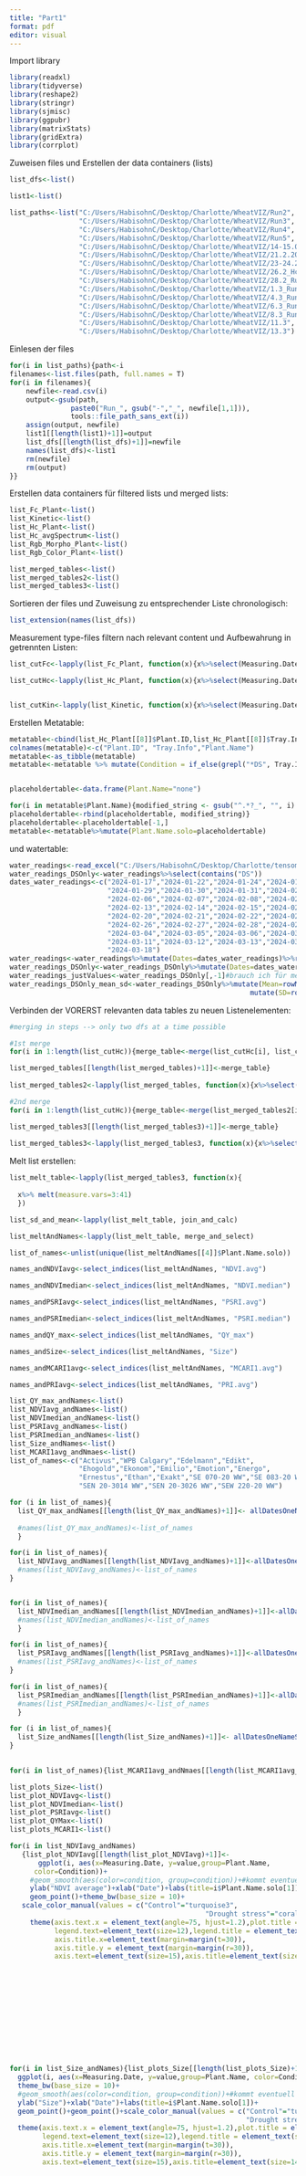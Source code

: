 ```yaml
---
title: "Part1"
format: pdf
editor: visual
---
```


Import library

```r
library(readxl)
library(tidyverse)
library(reshape2)
library(stringr)
library(sjmisc)
library(ggpubr)
library(matrixStats)
library(gridExtra)
library(corrplot)
```

Zuweisen files und Erstellen der data containers (lists)

```r
list_dfs<-list()

list1<-list()

list_paths<-list("C:/Users/HabisohnC/Desktop/Charlotte/WheatVIZ/Run2",
                 "C:/Users/HabisohnC/Desktop/Charlotte/WheatVIZ/Run3",
                 "C:/Users/HabisohnC/Desktop/Charlotte/WheatVIZ/Run4",
                 "C:/Users/HabisohnC/Desktop/Charlotte/WheatVIZ/Run5",
                 "C:/Users/HabisohnC/Desktop/Charlotte/WheatVIZ/14-15.02.2024_Run7/einzeln",
                 "C:/Users/HabisohnC/Desktop/Charlotte/WheatVIZ/21.2.2024_Run8/einzeln",
                 "C:/Users/HabisohnC/Desktop/Charlotte/WheatVIZ/23-24.2.2024_Run9/einzeln",
                 "C:/Users/HabisohnC/Desktop/Charlotte/WheatVIZ/26.2_Hc_solo/VNIR",
                 "C:/Users/HabisohnC/Desktop/Charlotte/WheatVIZ/28.2_Run10/einzeln",
                 "C:/Users/HabisohnC/Desktop/Charlotte/WheatVIZ/1.3_Run11/einzeln",
                 "C:/Users/HabisohnC/Desktop/Charlotte/WheatVIZ/4.3_Run12/einzeln",
                 "C:/Users/HabisohnC/Desktop/Charlotte/WheatVIZ/6.3_Run13/einzeln",
                 "C:/Users/HabisohnC/Desktop/Charlotte/WheatVIZ/8.3_Run14",
                 "C:/Users/HabisohnC/Desktop/Charlotte/WheatVIZ/11.3",
                 "C:/Users/HabisohnC/Desktop/Charlotte/WheatVIZ/13.3")

```

Einlesen der files

```r
for(i in list_paths){path<-i
filenames<-list.files(path, full.names = T)
for(i in filenames){
    newfile<-read.csv(i)
    output<-gsub(path, 
               paste0("Run_", gsub("-","_", newfile[1,1])),
               tools::file_path_sans_ext(i))
    assign(output, newfile)
    list1[[length(list1)+1]]=output
    list_dfs[[length(list_dfs)+1]]=newfile
    names(list_dfs)<-list1
    rm(newfile)
    rm(output)
}}

```

Erstellen data containers für filtered lists und merged lists:

```r
list_Fc_Plant<-list()
list_Kinetic<-list()
list_Hc_Plant<-list()
list_Hc_avgSpectrum<-list()
list_Rgb_Morpho_Plant<-list()
list_Rgb_Color_Plant<-list()

list_merged_tables<-list()
list_merged_tables2<-list()
list_merged_tables3<-list()
```

Sortieren der files und Zuweisung zu entsprechender Liste chronologisch:

```r
list_extension(names(list_dfs))
```

Measurement type-files filtern nach relevant content und Aufbewahrung in getrennten Listen:

```r

list_cutFc<-lapply(list_Fc_Plant, function(x){x%>%select(Measuring.Date, Plant.ID, Fm:Size)%>%mutate(Measuring.Date=x$Measuring.Date[1])})

list_cutHc<-lapply(list_Hc_Plant, function(x){x%>%select(Measuring.Date, Plant.ID, ends_with("avg"), ends_with("median"))%>%mutate(Measuring.Date=x$Measuring.Date[1])})


list_cutKin<-lapply(list_Kinetic, function(x){x%>%select(Measuring.Date, Plant.ID, X50000:X3150000 )%>%mutate(Measuring.Date=x$Measuring.Date[1])})

```

Erstellen Metatable:

```r
metatable<-cbind(list_Hc_Plant[[8]]$Plant.ID,list_Hc_Plant[[8]]$Tray.Info, list_Hc_Plant[[8]]$Plant.Name)
colnames(metatable)<-c("Plant.ID", "Tray.Info","Plant.Name")
metatable<-as_tibble(metatable)
metatable<-metatable %>% mutate(Condition = if_else(grepl("*DS", Tray.Info), "Drought stress", "Control" ))


placeholdertable<-data.frame(Plant.Name="none")

for(i in metatable$Plant.Name){modified_string <- gsub("^.*?_", "", i)
placeholdertable<-rbind(placeholdertable, modified_string)}
placeholdertable<-placeholdertable[-1,]
metatable<-metatable%>%mutate(Plant.Name.solo=placeholdertable)

```

und watertable:

```r
water_readings<-read_excel("C:/Users/HabisohnC/Desktop/Charlotte/tensometer daten - Kopie.xlsx")
water_readings_DSOnly<-water_readings%>%select(contains("DS"))
dates_water_readings<-c("2024-01-17","2024-01-22","2024-01-24","2024-01-25","2024-01-26",
                        "2024-01-29","2024-01-30","2024-01-31","2024-02-01","2024-02-02",
                        "2024-02-06","2024-02-07","2024-02-08","2024-02-09","2024-02-12",
                        "2024-02-13","2024-02-14","2024-02-15","2024-02-16","2024-02-19",
                        "2024-02-20","2024-02-21","2024-02-22","2024-02-23",
                        "2024-02-26","2024-02-27","2024-02-28","2024-02-29","2024-03-01",
                        "2024-03-04","2024-03-05","2024-03-06","2024-03-07","2024-03-08",
                        "2024-03-11","2024-03-12","2024-03-13","2024-03-14","2024-03-15",
                        "2024-03-18")
water_readings<-water_readings%>%mutate(Dates=dates_water_readings)%>%relocate(Dates)
water_readings_DSOnly<-water_readings_DSOnly%>%mutate(Dates=dates_water_readings)%>%relocate(Dates)
water_readings_justValues<-water_readings_DSOnly[,-1]#brauch ich für meine Funktion"build_water_info()"
water_readings_DSOnly_mean_sd<-water_readings_DSOnly%>%mutate(Mean=rowMeans(.[,2:ncol(.)]))%>%
                                                           mutate(SD=rowSds(as.matrix(.[,2:(ncol(.)-1)])))
```

Verbinden der VORERST relevanten data tables zu neuen Listenelementen:

```r

#merging in steps --> only two dfs at a time possible

#1st merge
for(i in 1:length(list_cutHc)){merge_table<-merge(list_cutHc[i], list_cutFc[i], by="Plant.ID",all=TRUE) 

list_merged_tables[[length(list_merged_tables)+1]]<-merge_table}
 
list_merged_tables2<-lapply(list_merged_tables, function(x){x%>%select(-Measuring.Date.y)})

#2nd merge
for(i in 1:length(list_cutHc)){merge_table<-merge(list_merged_tables2[i], list_cutKin[i], by="Plant.ID",all=TRUE) 

list_merged_tables3[[length(list_merged_tables3)+1]]<-merge_table}
 
list_merged_tables3<-lapply(list_merged_tables3, function(x){x%>%select(-Measuring.Date)%>%rename(Measuring.Date=Measuring.Date.x)})
```

Melt list erstellen:

```r
list_melt_table<-lapply(list_merged_tables3, function(x){
  
  x%>% melt(measure.vars=3:41)
  }) 

```

```r

list_sd_and_mean<-lapply(list_melt_table, join_and_calc)

list_meltAndNames<-lapply(list_melt_table, merge_and_select)

list_of_names<-unlist(unique(list_meltAndNames[[4]]$Plant.Name.solo))
```

```r

names_andNDVIavg<-select_indices(list_meltAndNames, "NDVI.avg")

names_andNDVImedian<-select_indices(list_meltAndNames, "NDVI.median")

names_andPSRIavg<-select_indices(list_meltAndNames, "PSRI.avg")

names_andPSRImedian<-select_indices(list_meltAndNames, "PSRI.median")

names_andQY_max<-select_indices(list_meltAndNames, "QY_max")

names_andSize<-select_indices(list_meltAndNames, "Size")

names_andMCARI1avg<-select_indices(list_meltAndNames, "MCARI1.avg")

names_andPRIavg<-select_indices(list_meltAndNames, "PRI.avg")

```

```r
list_QY_max_andNames<-list()
list_NDVIavg_andNames<-list()
list_NDVImedian_andNames<-list()
list_PSRIavg_andNames<-list()
list_PSRImedian_andNames<-list()
list_Size_andNames<-list()
list_MCARI1avg_andNmaes<-list()
list_of_names<-c("Activus","WPB Calgary","Edelmann","Edikt",
                 "Ehogold","Ekonom","Emilio","Emotion","Energo",
                 "Ernestus","Ethan","Exakt","SE 070-20 WW","SE 083-20 WW","SE 118-20 WW","SE 21-3030 WW","SE 21-3031 WW",
                 "SEN 20-3014 WW","SEN 20-3026 WW","SEW 220-20 WW")


```

```r
  
for (i in list_of_names){
  list_QY_max_andNames[[length(list_QY_max_andNames)+1]]<- allDatesOneNameQY_max(i)
  
  #names(list_QY_max_andNames)<-list_of_names
  }

for(i in list_of_names){
  list_NDVIavg_andNames[[length(list_NDVIavg_andNames)+1]]<-allDatesOneNameNDVIavg(i)
  #names(list_NDVIavg_andNames)<-list_of_names
}


for(i in list_of_names){
  list_NDVImedian_andNames[[length(list_NDVImedian_andNames)+1]]<-allDatesOneNameNDVImedian(i)
  #names(list_NDVImedian_andNames)<-list_of_names
  }

for(i in list_of_names){
  list_PSRIavg_andNames[[length(list_PSRIavg_andNames)+1]]<-allDatesOneNamePSRIavg(i)
  #names(list_PSRIavg_andNames)<-list_of_names
}

for(i in list_of_names){
  list_PSRImedian_andNames[[length(list_PSRImedian_andNames)+1]]<-allDatesOneNamePSRImedian(i)
  #names(list_PSRImedian_andNames)<-list_of_names
  }

for (i in list_of_names){
  list_Size_andNames[[length(list_Size_andNames)+1]]<- allDatesOneNameSize(i)
}
  

for(i in list_of_names){list_MCARI1avg_andNmaes[[length(list_MCARI1avg_andNmaes)+1]]<-allDatesOneNameMCARI1avg(i)}

```

```r
list_plots_Size<-list()
list_plot_NDVIavg<-list()
list_plot_NDVImedian<-list()
list_plot_PSRIavg<-list()
list_plot_QYMax<-list()
list_plots_MCARI1<-list()
```

```r

for(i in list_NDVIavg_andNames)
   {list_plot_NDVIavg[[length(list_plot_NDVIavg)+1]]<-
       ggplot(i, aes(x=Measuring.Date, y=value,group=Plant.Name,
      color=Condition))+
     #geom_smooth(aes(color=condition, group=condition))+#kommt eventuell weg
     ylab("NDVI average")+xlab("Date")+labs(title=i$Plant.Name.solo[1])+
     geom_point()+theme_bw(base_size = 10)+
   scale_color_manual(values = c("Control"="turquoise3", 
                                                "Drought stress"="coral"))+
     theme(axis.text.x = element_text(angle=75, hjust=1.2),plot.title = element_text(size=16), 
           legend.text=element_text(size=12),legend.title = element_text(size=13), 
           axis.title.x=element_text(margin=margin(t=30)),
           axis.title.y = element_text(margin=margin(r=30)),
           axis.text=element_text(size=15),axis.title=element_text(size=14))}













for(i in list_Size_andNames){list_plots_Size[[length(list_plots_Size)+1]]<-
  ggplot(i, aes(x=Measuring.Date, y=value,group=Plant.Name, color=Condition))+
  theme_bw(base_size = 10)+
  #geom_smooth(aes(color=condition, group=condition))+#kommt eventuell weg
  ylab("Size")+xlab("Date")+labs(title=i$Plant.Name.solo[1])+
  geom_point()+geom_point()+scale_color_manual(values = c("Control"="turquoise3", 
                                                          "Drought stress"="coral"))+
  theme(axis.text.x = element_text(angle=75, hjust=1.2),plot.title = element_text(size=16),
        legend.text=element_text(size=12),legend.title = element_text(size=13), 
        axis.title.x=element_text(margin=margin(t=30)),
        axis.title.y = element_text(margin=margin(r=30)),
        axis.text=element_text(size=15),axis.title=element_text(size=14))}




















list_plot_PSRIavg<-list()

for(i in list_PSRIavg_andNames){list_plot_PSRIavg[[length(list_plot_PSRIavg)+1]]<-
  ggplot(i, aes(x=Measuring.Date, y=value,group=Plant.Name, color=Condition))+
  theme_bw(base_size = 10)+
  #geom_smooth(aes(color=condition, group=condition))+#kommt eventuell weg
  ylab("PSRI average")+xlab("Date")+labs(title=i$Plant.Name.solo[1])+geom_point()+
  scale_color_manual(values = c("Control"="turquoise3", 
              "Drought stress"="coral"))+
  theme(axis.text.x = element_text(angle=75, hjust=1.2),plot.title = element_text(size=16), 
        legend.text=element_text(size=12),legend.title = element_text(size=13), 
        axis.title.x=element_text(margin=margin(t=30)),
        axis.title.y = element_text(margin=margin(r=30)),
        axis.text=element_text(size=15),axis.title=element_text(size=14))}

















for(i in list_QY_max_andNames){list_plot_QYMax[[length(list_plot_QYMax)+1]]<-
  ggplot(i, aes(x=Measuring.Date, y=value,group=Plant.Name, color=Condition))+
  theme_bw(base_size = 10)+
  #geom_smooth(aes(color=condition, group=condition))+#kommt eventuell weg
  ylab("QY_max")+xlab("Date")+labs(title=i$Plant.Name.solo[1])+geom_point()+
  scale_color_manual(values = c("Control"="turquoise3", 
                                "Drought stress"="coral"))+
  theme(axis.text.x = element_text(angle=75, hjust=1.2), plot.title = element_text(size=16), 
        legend.text=element_text(size=12),legend.title = element_text(size=13),
        axis.title.x=element_text(margin=margin(t=30)),
        axis.title.y = element_text(margin=margin(r=30)),
        axis.text=element_text(size=15),axis.title=element_text(size=14))}













for(i in list_MCARI1avg_andNmaes){list_plots_MCARI1[[length(list_plots_MCARI1)+1]]<-
  ggplot(i, aes(x=Measuring.Date, y=value,group=Plant.Name, color=Condition))+
  ylab("MCARI1 average")+xlab("Date")+labs(title=i$Plant.Name.solo[1])+geom_point()+
  theme_bw(base_size = 10)+
  #geom_smooth(aes(color=condition, group=condition))+#kommt eventuell weg
  scale_color_manual(values = c("Control"="turquoise3", 
                                "Drought stress"="coral"))+
  theme(axis.text.x = element_text(angle=75, hjust=1.2),plot.title = element_text(size=16), 
        legend.text=element_text(size=12),legend.title = element_text(size=13), 
        axis.title.x=element_text(margin=margin(t=30)),
        axis.title.y = element_text(margin=margin(r=30)),
       axis.text=element_text(size=15),axis.title=element_text(size=14))}

```

Listen erstellen zu:

Listen zu mean und sd einzelner Indices

Listen zu plots dieser Listenelemente

```r
#mean-sd listen:
list_mean_sd_MCARI1<-list()
list_mean_sd_NDVI<-list()
list_mean_sd_QY_max<-list()
list_mean_sd_PSRIavg<-list()
list_mean_sd_Size<-list()

#plots mean listen:
list_mean_plots_MCARI1<-list()
list_mean_plots_NDVI<-list()
list_mean_plots_QY_max<-list()
list_mean_plots_PSRI<-list()
list_mean_plots_Size<-list()
```

filling mean lists and plotting them:

```r

#make mean and sd_lists of each Genotype in list:
for(i in list_MCARI1avg_andNmaes){
  list_mean_sd_MCARI1[[length(list_mean_sd_MCARI1)+1]]<-i%>%
    group_by(Measuring.Date,Condition)%>%
    summarise(Mean=mean(value, na.rm=T),SD=sd(value, na.rm=T))%>%mutate(Name=i$Plant.Name.solo[1])}

#make plots of mean with scatterplots of all genotypes in list:
for(i in 1:length(list_mean_sd_MCARI1)){
  list_mean_plots_MCARI1[[length(list_mean_plots_MCARI1)+1]]<-
    list_plots_MCARI1[[i]]+geom_line(data=list_mean_sd_MCARI1[[i]], 
                                     aes(x=Measuring.Date, y=Mean, 
                                         color=Condition, group=Condition))}







for(i in list_NDVIavg_andNames){list_mean_sd_NDVI[[length(list_mean_sd_NDVI)+1]]<-
  i%>%group_by(Measuring.Date, Condition)%>%
  summarise(Mean=mean(value, na.rm=T),SD=sd(value, na.rm=T))%>%mutate(Name=i$Plant.Name.solo[1])}

for(i in 1:length(list_mean_sd_NDVI)){
  list_mean_plots_NDVI[[length(list_mean_plots_NDVI)+1]]<-
    list_plot_NDVIavg[[i]]+geom_line(data=list_mean_sd_NDVI[[i]], 
                                     aes(x=Measuring.Date , y=Mean, 
                                         color=Condition, group=Condition))}








for(i in list_QY_max_andNames){list_mean_sd_QY_max[[length(list_mean_sd_QY_max)+1]]<-
  i%>%group_by(Measuring.Date, Condition)%>% 
  summarise(Mean=mean(value, na.rm=T),SD=sd(value, na.rm=T))%>%mutate(Name=i$Plant.Name.solo[1])}


for(i in 1:length(list_mean_sd_QY_max)){
  list_mean_plots_QY_max[[length(list_mean_plots_QY_max)+1]]<-
    list_plot_QYMax[[i]]+geom_line(data=list_mean_sd_QY_max[[i]], 
                                     aes(x=Measuring.Date , y=Mean, 
                                         color=Condition, group=Condition))}









for(i in list_PSRIavg_andNames){
  list_mean_sd_PSRIavg[[length(list_mean_sd_PSRIavg)+1]]<-
  i%>%group_by(Measuring.Date, Condition)%>% 
  summarise(Mean=mean(value, na.rm=T),SD=sd(value, na.rm=T))%>%mutate(Name=i$Plant.Name.solo[1])}


for(i in 1:length(list_mean_sd_PSRIavg)){
  list_mean_plots_PSRI[[length(list_mean_plots_PSRI)+1]]<-
    list_plot_PSRIavg[[i]]+geom_line(data=list_mean_sd_PSRIavg[[i]], 
                                   aes(x=Measuring.Date , y=Mean, 
                                       color=Condition, group=Condition))}










for(i in list_Size_andNames){
  list_mean_sd_Size[[length(list_mean_sd_Size)+1]]<-
    i%>%group_by(Measuring.Date, Condition)%>% 
    summarise(Mean=mean(value, na.rm=T),SD=sd(value, na.rm=T))%>%mutate(Name=i$Plant.Name.solo[1])}


for(i in 1:length(list_mean_sd_Size)){
  list_mean_plots_Size[[length(list_mean_plots_Size)+1]]<-
    list_plots_Size[[i]]+geom_line(data=list_mean_sd_Size[[i]], 
                                     aes(x=Measuring.Date, y=Mean, 
                                         color=Condition, group=Condition))}


#.......für jeden Index/Parameter durchführbar :)
```

Average plots:

```r


select_indices(list_sd_and_mean,"MCARI1.avg")%>%bind_rows()%>%ggplot(aes(x=Date,y=Mean,color=Condition))+
  ylab("MCARI1 average")+geom_point()+theme_bw(base_size = 10)+geom_errorbar(aes(ymin=Mean - SD, ymax=Mean+SD),
  width=.2, position=position_dodge(0.05))+
  scale_color_manual(values = c("Control"="turquoise3", 
                                "Drought stress"="coral"))+
  theme(axis.text.x = element_text(angle=75, hjust=1.2),legend.text=element_text(size=12),
        legend.title = element_text(size=13), axis.title.x=element_text(margin=margin(t=30)),
        axis.title.y = element_text(margin=margin(r=30)),
       axis.text=element_text(size=15),axis.title=element_text(size=14))

#ggsave("MCARIaverage.pdf")

ggsave("MCARIaverage.png")


select_indices(list_sd_and_mean,"NDVI.avg")%>%bind_rows()%>%ggplot(aes(x=Date,y=Mean,color=Condition))+
  ylab("NDVI average")+geom_point()+theme_bw(base_size = 10)+
  geom_errorbar(aes(ymin=Mean - SD, ymax=Mean+SD),width=.2, position=position_dodge(0.05))+
  scale_color_manual(values = c("Control"="turquoise3", 
                                "Drought stress"="coral"))+
  theme(axis.text.x = element_text(angle=75, hjust=1.2), legend.text=element_text(size=12),
        legend.title = element_text(size=13), axis.title.x=element_text(margin=margin(t=30)),
        axis.title.y = element_text(margin=margin(r=30)),
        axis.text=element_text(size=15),axis.title=element_text(size=14))

#ggsave("NDVIaverage.pdf")
ggsave("NDVIaverage.png")

select_indices(list_sd_and_mean,"PSRI.avg")%>%bind_rows()%>%ggplot(aes(x=Date,y=Mean,color=Condition))+
  ylab("PSRI average")+geom_point()+theme_bw(base_size = 10)+
  geom_errorbar(aes(ymin=Mean - SD, ymax=Mean+SD),width=.2, position=position_dodge(0.05))+
  scale_color_manual(values = c("Control"="turquoise3", 
                                "Drought stress"="coral"))+
  theme(axis.text.x = element_text(angle=75,hjust=1.2), legend.text=element_text(size=12),
        legend.title = element_text(size=13), axis.title.x=element_text(margin=margin(t=30)),
        axis.title.y = element_text(margin=margin(r=30)),
        axis.text=element_text(size=15),axis.title=element_text(size=14))

#ggsave("PSRIaverage.pdf")
ggsave("PSRI_average.png")

select_indices(list_sd_and_mean,"QY_max")%>%bind_rows()%>%ggplot(aes(x=Date,y=Mean,color=Condition))+
  ylab("QY_max average")+geom_point()+theme_bw(base_size = 10)+
  geom_errorbar(aes(ymin=Mean - SD, ymax=Mean+SD),width=.2, position=position_dodge(0.05))+
  scale_color_manual(values = c("Control"="turquoise3", 
                                "Drought stress"="coral"))+
  theme(axis.text.x = element_text(angle=75,hjust=1.2), axis.title.x=element_text(margin=margin(t=30)),
        axis.title.y = element_text(margin=margin(r=30)),legend.text=element_text(size=12),
        legend.title = element_text(size=13),
        axis.text=element_text(size=15),axis.title=element_text(size=14))

#ggsave("QYMax_average.pdf")

ggsave("QYMax_average.png")

```

water

```r

list_water_trayNumbers<-c(1,4,5,8,9,12,13,16,17)
list_NDVI_NamesTray<-make_trayInfo_tables(list_NDVIavg_andNames)
water_tables_all20Genotypes<-lapply(list_NDVI_NamesTray, build_water_info)

dates<-list_mean_sd_Size[[8]]$Measuring.Date
dates<-unique(dates)

water_tables_all20Genotypes_filtered<-lapply(water_tables_all20Genotypes,
                                             function(x){x[is.element(x$Date,dates),]})

vector_names_plantIDs<-c()
for(i in list_NDVIavg_andNames){vector_names_plantIDs[length(vector_names_plantIDs)+1]<-i$Plant.Name[1]}

names(water_tables_all20Genotypes_filtered)<-vector_names_plantIDs
names(water_tables_all20Genotypes)<-vector_names_plantIDs

water_readings_DSOnly_mean_sd<-water_readings_DSOnly%>%mutate(Mean=rowMeans(.[,2:ncol(.)]))%>%mutate(SD=rowSds(as.matrix(.[,2:(ncol(.)-1)])))


list_plots_WaterGenotype_QYMax<-list()
list_plots_WaterGenotype_NDVI<-list()
list_plots_WaterGenotype_PSRI<-list()
list_plots_WaterGenotype_MCARI1<-list()
list_dual_wpotential_QYMaxGenotype<-list()
list_dual_wpotential_NDVIGenotype<-list()
list_dual_wpotential_PSRIGenotype<-list()
list_dual_wpotential_MCARI1Genotype<-list()
```

```r
for(i in water_tables_all20Genotypes){list_plots_WaterGenotype_QYMax[[length(list_plots_WaterGenotype_QYMax)+1]]<-
 ggplot(i[is.element(i$Date, list_QY_max_andNames[[1]]$Measuring.Date),],
        aes(x=Date,y=Mean))+
       scale_y_continuous(name="Mean water potential [kPa]")+
  theme_bw(base_size = 10)+
  theme(axis.text.x = element_text(angle=75, hjust=1.2),plot.title = element_text(size=16),
        legend.text=element_text(size=12),legend.title = element_text(size=13), 
        axis.title.x=element_text(margin=margin(t=30)),
        axis.title.y = element_text(margin=margin(r=30)),
        axis.text=element_text(size=15),
        axis.title=element_text(size=14))+
       geom_path(color="darkblue", group=1)}



for(i in water_tables_all20Genotypes){list_plots_WaterGenotype_NDVI[[length(list_plots_WaterGenotype_NDVI)+1]]<-
  ggplot(i[is.element(i$Date, list_NDVIavg_andNames[[1]]$Measuring.Date),],
         aes(x=Date,y=Mean))+
  scale_y_continuous(name="Mean water potential [kPa]")+
  theme_bw(base_size = 10)+
  theme(axis.text.x = element_text(angle=75, hjust=1.2),plot.title = element_text(size=16),
        legend.text=element_text(size=12),legend.title = element_text(size=13),
        axis.title.x=element_text(margin=margin(t=30)),
        axis.title.y = element_text(margin=margin(r=30)),
        axis.text=element_text(size=15),axis.title=element_text(size=14))+
  geom_path(color="darkblue", group=1)}


for(i in water_tables_all20Genotypes){list_plots_WaterGenotype_PSRI[[length(list_plots_WaterGenotype_PSRI)+1]]<-
  ggplot(i[is.element(i$Date, list_PSRIavg_andNames[[1]]$Measuring.Date),],
         aes(x=Date,y=Mean))+
  scale_y_continuous(name="Mean water potential [kPa]")+
  theme_bw(base_size = 10)+
  theme(axis.text.x = element_text(angle=75, hjust=1.2),plot.title = element_text(size=16),
        legend.text=element_text(size=12),legend.title = element_text(size=13),
        axis.title.x=element_text(margin=margin(t=30)),
        axis.title.y = element_text(margin=margin(r=30)),
        axis.text=element_text(size=15),axis.title=element_text(size=14))+
  geom_path(color="darkblue", group=1)}


for(i in water_tables_all20Genotypes){list_plots_WaterGenotype_MCARI1[[length(list_plots_WaterGenotype_MCARI1)+1]]<-
  ggplot(i[is.element(i$Date, list_MCARI1avg_andNmaes[[1]]$Measuring.Date),],
         aes(x=Date,y=Mean))+
  scale_y_continuous(name="Mean water potential [kPa]")+
  theme_bw(base_size = 10)+
  theme(axis.text.x = element_text(angle=75, hjust=1.2),plot.title = element_text(size=16),
        legend.text=element_text(size=12),legend.title = element_text(size=13),
        axis.title.x=element_text(margin=margin(t=30)),
        axis.title.y = element_text(margin=margin(r=30)),
        axis.text=element_text(size=15),axis.title=element_text(size=14))+
  geom_path(color="darkblue", group=1)}
```

duo_plots

```r


for(i in 1:length(water_tables_all20Genotypes)){list_dual_wpotential_QYMaxGenotype[[length(list_dual_wpotential_QYMaxGenotype)+1]]<-
    ggarrange(list_mean_plots_QY_max[[i]],list_plots_WaterGenotype_QYMax[[i]], nrow=2, ncol=1, legend = "top", heights=c(1,0.5))
#ggsave(filename=paste0(names(water_tables_all20Genotypes[i]), "QYMaxduo.pdf"))
ggsave(filename=paste0(names(water_tables_all20Genotypes[i]), "QYMaxduo.png"))
}




for(i in 1:length(water_tables_all20Genotypes)){list_dual_wpotential_NDVIGenotype[[length(list_dual_wpotential_NDVIGenotype)+1]]<-
  ggarrange(list_mean_plots_NDVI[[i]],list_plots_WaterGenotype_NDVI[[i]], nrow=2, ncol=1, legend = "top", heights=c(1,0.5))
#ggsave(filename=paste0(names(water_tables_all20Genotypes[i]), "NDVIduo.pdf"))
ggsave(filename=paste0(names(water_tables_all20Genotypes[i]), "NDVIduo.png"))
}



for(i in 1:length(water_tables_all20Genotypes)){list_dual_wpotential_PSRIGenotype[[length(list_dual_wpotential_PSRIGenotype)+1]]<-
  ggarrange(list_mean_plots_PSRI[[i]],list_plots_WaterGenotype_PSRI[[i]], nrow=2, ncol=1, legend = "top",heights=c(1,0.5))
#ggsave(filename=paste0(names(water_tables_all20Genotypes[i]), "PSRIduo.pdf"))
ggsave(filename=paste0(names(water_tables_all20Genotypes[i]), "PSRIduo.png"))
}




for(i in 1:length(water_tables_all20Genotypes)){list_dual_wpotential_MCARI1Genotype[[length(list_dual_wpotential_MCARI1Genotype)+1]]<-
  ggarrange(list_mean_plots_MCARI1[[i]],list_plots_WaterGenotype_MCARI1[[i]], nrow=2, ncol=1, legend = "top", heights=c(1,0.5))
#ggsave(filename=paste0(names(water_tables_all20Genotypes[i]), "MCARIduo.pdf"))
ggsave(filename=paste0(names(water_tables_all20Genotypes[i]), "MCARIduo.png"))
}

```

einmal durchlauf für PRI als Ganzes:

```r

names_andPRIavg<-select_indices(list_meltAndNames, "PRI.avg")

allDatesOneNamePRIavg<-function(f){name_allone<-lapply(names_andPRIavg, testing_fun, z=f)
name_allone<-do.call("rbind", name_allone)
return(name_allone)
}

list_PRIavg_andNames<-list()

PRIavg_sepNames<-for(i in list_of_names){
  list_PRIavg_andNames[[length(list_PRIavg_andNames)+1]]<-allDatesOneNamePRIavg(i)}
#names(list_NDVIavg_andNames)<-list_of_names


list_plot_PRIavg<-list()

for(i in list_PRIavg_andNames){list_plot_PRIavg[[length(list_plot_PRIavg)+1]]<-
  ggplot(i, aes(x=Measuring.Date, y=value,group=Plant.Name, color=Condition))+
  theme_bw(base_size = 10)+
  #geom_smooth(aes(color=condition, group=condition))+#kommt eventuell weg
  ylab("PRI average")+xlab("Date")+labs(title=i$Plant.Name.solo[1])+geom_point()+
  scale_color_manual(values = c("Control"="turquoise3", 
                                "Drought stress"="coral"))+
  theme(axis.text.x = element_text(angle=75, hjust=1.2), axis.title.x=element_text(margin=margin(t=30)),
        axis.title.y = element_text(margin=margin(r=30)),plot.title = element_text(size=16), 
        legend.text=element_text(size=12),legend.title = element_text(size=13),
        axis.text=element_text(size=15),axis.title=element_text(size=14))}

list_mean_plots_PRIavg<-list()
list_mean_sd_PRIavg<-list()

#make mean and sd_lists of each Genotype in list:
for(i in list_PRIavg_andNames){
  list_mean_sd_PRIavg[[length(list_mean_sd_PRIavg)+1]]<-i%>%
    group_by(Measuring.Date,Condition)%>%
    summarise(Mean=mean(value, na.rm=T),SD=sd(value, na.rm=T))%>%mutate(Name=i$Plant.Name.solo[1])}

#make plots of mean with scatterplots of all genotypes in list:
for(i in 1:length(list_mean_sd_PRIavg)){
  list_mean_plots_PRIavg[[length(list_mean_plots_PRIavg)+1]]<-
    list_plot_PRIavg[[i]]+geom_line(data=list_mean_sd_PRIavg[[i]], 
                                    aes(x=Measuring.Date, y=Mean, 
                                        color=Condition, group=Condition))}


list_dual_wpotential_PRIGenotype<-list()

for(i in 1:length(water_tables_all20Genotypes)){list_dual_wpotential_PRIGenotype[[length(list_dual_wpotential_PRIGenotype)+1]]<-
  ggarrange(list_mean_plots_PRIavg[[i]],list_plots_WaterGenotype_QYMax[[i]], nrow=2, ncol=1, legend = "top", heights=c(1,0.5))
#ggsave(filename=paste0(names(water_tables_all20Genotypes[i]), "PRIduo.pdf"))
ggsave(filename=paste0(names(water_tables_all20Genotypes[i]), "PRIduo.png"))
}
#ggsave(filename="PRI.pdf", plot=marrangeGrob(list_dual_wpotential_MCARI1Genotype, nrow=1, ncol=1))

select_indices(list_sd_and_mean,"PRI.avg")%>%bind_rows()%>%ggplot(aes(x=Date,y=Mean,color=Condition))+
  ylab("PRI average")+geom_point()+theme_bw(base_size = 10)+
  geom_errorbar(aes(ymin=Mean - SD, ymax=Mean+SD),width=.2, position=position_dodge(0.05))+
  scale_color_manual(values = c("Control"="turquoise3","Drought stress"="coral"))+
  theme(axis.text.x = element_text(angle=75, hjust=1.2), axis.title.x=element_text(margin=margin(t=30)),
        axis.title.y = element_text(margin=margin(r=30)),legend.text=element_text(size=12),legend.title = element_text(size=13),
        axis.text=element_text(size=15),
        axis.title=element_text(size=14))
#ggsave("PRI_average.pdf")
ggsave("PRI_average.png")
```

plotting selected group only:

```r


control_plantsOnlyNDVI<-select_condition(list_mean_sd_NDVI, "Control")%>%bind_rows()%>%drop_na()
control_plantsOnlyQYMax<-select_condition(list_mean_sd_QY_max, "Control")%>%bind_rows()%>%drop_na()
DS_plantsOnlyNDVI<-select_condition(list_mean_sd_NDVI, "Drought stress")%>%bind_rows()%>%drop_na()
DS_plantsOnlyQYMax<-select_condition(list_mean_sd_QY_max, "Drought stress")%>%bind_rows()%>%drop_na()



#expanding the colour palette:

mycolors<-colorRampPalette(brewer.pal(8, "Dark2"))(20)

ggplot(control_plantsOnlyNDVI, aes(x=Measuring.Date, y=Mean,group=Name, color=Name))+xlab("Date")+labs(title="NDVI Control Plants")+geom_line()+scale_color_manual(values=mycolors)+theme_bw(base_size = 10)+
      theme(axis.text.x = element_text(angle=75, hjust=1.2),plot.title = element_text(size=16), legend.text=element_text(size=9),legend.title = element_text(size=13), axis.title.x=element_text(margin=margin(t=30)),
                         axis.title.y = element_text(margin=margin(r=30)),
                         axis.text=element_text(size=13),axis.title=element_text(size=14),
                         legend.margin=margin(1,1,-40,1))+guides(color=guide_legend(override.aes=list(linewidth=5)))
ggsave(filename="controlPlantsOnlyNDVI.png")
#
ggplot(control_plantsOnlyQYMax, aes(x=Measuring.Date, y=Mean,group=Name, color=Name))+xlab("Date")+labs(title="QY max Control Plants")+geom_line()+scale_color_manual(values=mycolors)+theme_bw(base_size = 10)+
  theme(axis.text.x = element_text(angle=75, hjust=1.2),plot.title = element_text(size=16), legend.text=element_text(size=9),legend.title = element_text(size=13), axis.title.x=element_text(margin=margin(t=30)),
        axis.title.y = element_text(margin=margin(r=30)),
        axis.text=element_text(size=13),axis.title=element_text(size=14),
        legend.margin=margin(1,1,-40,1))+guides(color=guide_legend(override.aes=list(linewidth=5)))
ggsave(filename="controlPlantsOnlyQYmax.png")
#
ggplot(DS_plantsOnlyNDVI, aes(x=Measuring.Date, y=Mean,group=Name, color=Name))+xlab("Date")+labs(title="NDVI DS Plants")+geom_line()+scale_color_manual(values=mycolors)+theme_bw(base_size = 10)+
  theme(axis.text.x = element_text(angle=75, hjust=1.2),plot.title = element_text(size=16), legend.text=element_text(size=9),legend.title = element_text(size=13), axis.title.x=element_text(margin=margin(t=30)),
        axis.title.y = element_text(margin=margin(r=30)),
        axis.text=element_text(size=13),axis.title=element_text(size=14),
        legend.margin=margin(1,1,-40,1))+guides(color=guide_legend(override.aes=list(linewidth=5)))
ggsave(filename="DSPlantsOnlyNDVI.png")

#
ggplot(DS_plantsOnlyQYMax, aes(x=Measuring.Date, y=Mean,group=Name, color=Name))+xlab("Date")+labs(title="QY max DS Plants")+geom_line()+scale_color_manual(values=mycolors)+theme_bw(base_size = 10)+
  theme(axis.text.x = element_text(angle=75, hjust=1.2),plot.title = element_text(size=16), legend.text=element_text(size=9),legend.title = element_text(size=13), axis.title.x=element_text(margin=margin(t=30)),
        axis.title.y = element_text(margin=margin(r=30)),
        axis.text=element_text(size=13),axis.title=element_text(size=14),
        legend.margin=margin(1,1,-40,1))+guides(color=guide_legend(override.aes=list(linewidth=5)))
ggsave(filename="DSPlantsOnlyQYMax.png")
```

die trendline plots über alle genotypes:

```r

vector_Messtager<-c()

testr_new<-select_columns(names_andMCARI1avg, "value")%>%
  cbind.data.frame(dataframe1)


for(i in names_andMCARI1avg){vector_Messtager[length(vector_Messtager)+1]<-
  i$Measuring.Date[1]}

vector_Messtager<-append(vector_Messtager, "Condition")
vector_new<-as.character(vector_Messtager)

#colnames(testr_new)<-vector_new
#ich brauche noch die Info Condition dazu

vector_Condition<-names_andMCARI1avg[[1]]$Condition
dataframe1<-data.frame(Condition=vector_Condition)

identical(names_andMCARI1avg[[1]]$Condition, names_andMCARI1avg[[8]]$Condition)
#[1] TRUE



colnames(testr_new)<-vector_new



melt_MCARI1<-melt(testr_new, measure.vars = 1:14)

ggplot(melt_MCARI1, aes(x=variable, y=value, color=Condition))+
  ylab("MCARI1")+xlab("Date")+labs(title="MCARI1 all Genotypes")+
  geom_point()+theme_bw(base_size = 10)+
  scale_color_manual(values = c("Control"="turquoise3", 
                                "Drought stress"="coral"))+
  theme(axis.text.x = element_text(angle=90, vjust=0.5, size=9))+
  geom_smooth(method="lm", aes(color=Condition, group=Condition))+geom_point()

ggsave(filename = "MCARI_allGenotypes.pdf")


###############pipeline from names_andINDEX .... to plot +geom_smooth() :))

#NDVI

NDVI_allGenotypes<-select_columns(names_andNDVIavg, "value")%>%
  cbind.data.frame(dataframe1)

colnames(NDVI_allGenotypes)<-vector_new

melt_NDVI<-melt(NDVI_allGenotypes
                , measure.vars = 1:14)


ggplot(melt_NDVI, aes(x=variable, y=value, color=Condition))+
  ylab("NDVI")+xlab("Date")+labs(title="NDVI all Genotypes")+
  geom_point()+theme_bw(base_size = 10)+
  scale_color_manual(values = c("Control"="turquoise3", 
                                "Drought stress"="coral"))+
  theme(axis.text.x = element_text(angle=90, vjust=0.5, size=9))+
  geom_smooth(method="lm", aes(color=Condition, group=Condition))+geom_point()

ggsave(filename = "NDVI_allGenotypes.pdf")

#QYMax

QYMax_allGenotypes<-select_columns(names_andQY_max, "value")%>%
  cbind.data.frame(dataframe1)

colnames(QYMax_allGenotypes)<-vector_new

melt_QYMax<-melt(QYMax_allGenotypes
                 , measure.vars = 1:14)


ggplot(melt_QYMax, aes(x=variable, y=value, color=Condition))+
  ylab("QY max")+xlab("Date")+labs(title="QY max all Genotypes")+
  geom_point()+theme_bw(base_size = 10)+
  scale_color_manual(values = c("Control"="turquoise3", 
                                "Drought stress"="coral"))+
  theme(axis.text.x = element_text(angle=90, vjust=0.5, size=9))+
  geom_smooth(method="lm",aes(color=Condition, group=Condition))+geom_point()

ggsave(filename = "QYMax_allGenotypes.pdf")
```
